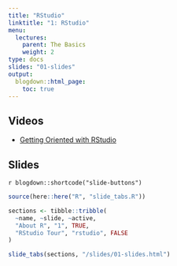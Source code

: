 ```yaml
---
title: "RStudio"
linktitle: "1: RStudio"
menu:
  lectures:
    parent: The Basics
    weight: 2
type: docs
slides: "01-slides"
output:
  blogdown::html_page:
    toc: true
---
```


## Videos

- [Getting Oriented with RStudio](https://youtu.be/9iiH1m2IaSk)

## Slides

`r blogdown::shortcode("slide-buttons")`

```r

source(here::here("R", "slide_tabs.R"))

sections <- tibble::tribble(
  ~name, ~slide, ~active,
  "About R", "1", TRUE,
  "RStudio Tour", "rstudio", FALSE
)

slide_tabs(sections, "/slides/01-slides.html")
```

